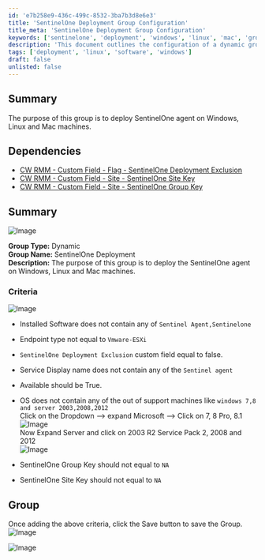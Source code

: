 ```yaml
---
id: 'e7b258e9-436c-499c-8532-3ba7b3d8e6e3'
title: 'SentinelOne Deployment Group Configuration'
title_meta: 'SentinelOne Deployment Group Configuration'
keywords: ['sentinelone', 'deployment', 'windows', 'linux', 'mac', 'group', 'criteria']
description: 'This document outlines the configuration of a dynamic group for deploying the SentinelOne agent across Windows, Linux, and Mac machines, including the necessary dependencies and criteria for group membership.'
tags: ['deployment', 'linux', 'software', 'windows']
draft: false
unlisted: false
---
```

## Summary

The purpose of this group is to deploy SentinelOne agent on Windows, Linux and Mac machines.

## Dependencies

- [CW RMM - Custom Field - Flag - SentinelOne Deployment Exclusion](https://proval.itglue.com/DOC-5078775-15805740)  
- [CW RMM - Custom Field - Site - SentinelOne Site Key](https://proval.itglue.com/DOC-5078775-15805088)  
- [CW RMM - Custom Field - Site - SentinelOne Group Key](https://proval.itglue.com/DOC-5078775-15805085)  

## Summary

![Image](../../../static/img/SentinelOne-Deployment/image_1.png)

**Group Type:** Dynamic  
**Group Name:** SentinelOne Deployment  
**Description:** The purpose of this group is to deploy the SentinelOne agent on Windows, Linux and Mac machines.

### Criteria

![Image](../../../static/img/SentinelOne-Deployment/image_2.png)

- Installed Software does not contain any of `Sentinel Agent,Sentinelone`
- Endpoint type not equal to `Vmware-ESXi`
- `SentinelOne Deployment Exclusion` custom field equal to false.
- Service Display name does not contain any of the `Sentinel agent`
- Available should be True.
- OS does not contain any of the out of support machines like `windows 7,8 and server 2003,2008,2012`  
  Click on the Dropdown --> expand Microsoft --> Click on 7, 8 Pro, 8.1  
  ![Image](../../../static/img/SentinelOne-Deployment/image_3.png)  
  Now Expand Server and click on 2003 R2 Service Pack 2, 2008 and 2012  
  ![Image](../../../static/img/SentinelOne-Deployment/image_4.png)  

- SentinelOne Group Key should not equal to `NA`
- SentinelOne Site Key should not equal to `NA`

## Group

Once adding the above criteria, click the Save button to save the Group.  
![Image](../../../static/img/SentinelOne-Deployment/image_5.png)  

![Image](../../../static/img/SentinelOne-Deployment/image_6.png)  











